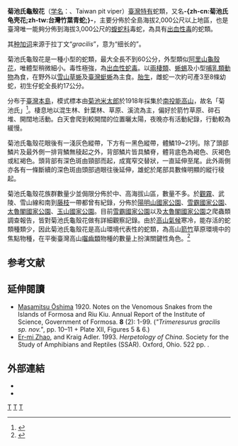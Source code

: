 {{noteTA
|T=zh-cn:台湾竹叶青蛇; zh-tw:菊池氏龜殼花;
|1=zh-cn:台湾竹叶青蛇; zh-tw:菊池氏龜殼花;
|2=zh-cn:爬行纲; zh-tw:爬蟲綱;
|3=zh-cn:蝰蛇科; zh-tw:蝮蛇科;
|4=zh-cn:響尾蛇亞科; zh-tw:蝮亞科;
}}
{{Speciesbox 
| taxon = Trimeresurus gracilis
| status=LC
| status_system=IUCN3.1
| status_ref=<ref name=IUCN>{{Cite journal | author = Jiang, J. | author2 = Lau, M. | last-author-amp = yes | title = ''Trimeresurus gracilis'' | journal = [[The_IUCN_Red_List_of_Threatened_Species|The IUCN Red List of Threatened Species]] | volume = 2012 | page = e.T191909A2014204 | publisher = [[IUCN|IUCN]] | date = 2012 | url = http://www.iucnredlist.org/details/191909/0 | doi = 10.2305/IUCN.UK.2012-1.RLTS.T191909A2014204.en | access-date = 15 January 2018 | archive-date = 2018-10-03 | archive-url = https://web.archive.org/web/20181003173036/http://www.iucnredlist.org/details/191909/0 | dead-url = no }}</ref>
| binomial_authority = [[大島正滿|Oshima]], 1920
}}

'''菊池氏龜殼花'''（[[学名|学名]]：{{lang|la|''Trimeresurus gracilis''}}、Taiwan pit viper）[[台灣特有種列表|臺灣特有]]蛇類，又名'''-{zh-cn:菊池氏龟壳花;zh-tw:台灣竹葉青蛇;}-'''，主要分佈於全島海拔2,000公尺以上地區，也是臺灣唯一能夠分佈到海拔3,000公尺的[[蝰蛇科|蝮蛇科]]毒蛇，為具有[[出血性毒蛇|出血性毒]]的蛇類。

其[[种加词|种加词]]来源于拉丁文“''gracilis''”，意为“细长的”。

菊池氏龜殼花是一種小型的蛇類，最大全長不到60公分，外型類似[[瑪家山龜殼花|阿里山龜殼花]]，唯體型稍微細小。毒性極強，為[[出血性毒蛇|出血性蛇毒]]。以[[两栖动物|兩棲類]]、[[蜥蜴|蜥蜴]]及小型[[哺乳动物|哺乳類動物]]為食，在野外以[[雪山草蜥|雪山草蜥]]及[[台湾蜓蜥|臺灣蜓蜥]]為主食。[[胎生|胎生]]，雌蛇一次約可產3至8條幼蛇，初生仔蛇全長約17公分。

分布于[[臺灣本島|臺灣本島]]，模式標本由[[菊池米太郎|菊池米太郎]]於1918年採集於[[南投縣|南投]][[能高山|能高山]]，故名「菊池氏」<ref name = Oshima>{{cite journal | author = Oshima, M. | title = Notes on the venomous snakes from the islands of Formosa and Riu Kiu | journal = ''Annual report of the Institute of Science, Government of Formosa'' | volume = 8 | pages = 10–11 | year = 1920 | url = https://www.biodiversitylibrary.org/item/105191#page/24/mode/1up | access-date = 2020-08-22 | archive-date = 2020-04-06 | archive-url = https://web.archive.org/web/20200406004858/https://www.biodiversitylibrary.org/item/105191#page/24/mode/1up | dead-url = no }}</ref>。棲息地以混生林、針葉林、草原、溪流為主，偏好於箭竹草原、碎石堆、開闊地活動。白天會爬到較開闊的位置曬太陽，夜晚亦有活動紀錄，行動較為緩慢。

菊池氏龜殼花眼後有一淺灰色縱帶，下方有一黑色縱帶，體鱗19~21列。除了頭部鱗片及最外側一排背鱗無稜起之外，背部鱗片皆具鱗脊，體背底色為褐色、灰褐色或紅褐色。頭背部有深色斑由頸部而起，成寬窄交替狀，一直延伸至尾。此外兩側亦各有一條斷續的深色斑由頭部過眼往後延伸，雄蛇於尾部具數條明顯的縱行稜起。

菊池氏龜殼花族群數量少並侷限分佈於中、高海拔山區，數量不多。於[[觀霧國家森林遊樂區|觀霧]]、武陵、雪山線和南到[[藤枝|藤枝]]一帶都曾有紀錄，分佈於[[陽明山國家公園|陽明山國家公園]]、[[雪霸國家公園|雪霸國家公園]]、[[太魯閣國家公園|太魯閣國家公園]]、[[玉山國家公園|玉山國家公園]]。目前[[雪霸國家公園|雪霸國家公園]]以及[[太魯閣國家公園|太魯閣國家公園]]之爬蟲類調查報告，皆對菊池氏龜殼花做有詳細觀察記錄。由於[[高山气候|高山氣候]]寒冷，能存活的蛇類種類少，因此菊池氏龜殼花是高山環境代表性的蛇類，為高山[[箭竹属|箭竹]]草原環境中的焦點物種，在平衡臺灣高山[[啮齿目|囓齒類]]物種的數量上扮演關鍵性角色。<ref>{{Cite web|url=http://np.cpami.gov.tw/chinese/index.php?option=com_content&view=article&id=3971:2011-01-27-07-51-47&catid=24:2009-07-06-08-27-16&Itemid=34|title=台灣國家公園網-菊池氏龜殼花|accessdate=|author=|date=|publisher=|archive-date=2020-10-29|archive-url=https://web.archive.org/web/20201029173740/https://np.cpami.gov.tw/chinese/index.php?option=com_content&view=article&id=3971:2011-01-27-07-51-47&catid=24:2009-07-06-08-27-16&Itemid=34|dead-url=no}}</ref>

== 参考文献 ==
{{reflist}}

==延伸閱讀==
{{refbegin}}
* [[大島正滿|Masamitsu Ōshima]] 1920. Notes on the Venomous Snakes from the Islands of Formosa and Riu Kiu. Annual Report of the Institute of Science, Government of Formosa. '''8''' (2): 1-99. (''"Trimeresurus gracilis sp. nov."'', pp. 10–11 + Plate XII, Figures 5 & 6.)
* [[赵尔宓|Er-mi Zhao]], and Kraig Adler. 1993. ''Herpetology of China''. Society for the Study of Amphibians and Reptiles (SSAR). Oxford, Ohio. 522 pp. {{ISBN|978-0916984281}}.
{{refend}}

==外部連結==
{{Commons category|Trimeresurus gracilis}}
*{{NRDB species|genus=Trimeresurus|species=gracilis|date=22 |month= 2 |year=2018}}
*{{cite web|url=http://www.snakesoftaiwan.com/Trimeresurus%20gracilis/species_trimeresurus_gracilis.htm|title=''Trimeresurus gracilis''|access-date=2018-02-22|archive-date=2020-01-24|archive-url=https://web.archive.org/web/20200124014753/http://www.snakesoftaiwan.com/Trimeresurus%20gracilis/species_trimeresurus_gracilis.htm|dead-url=no}}

{{tsl|en|Template:Trimeresurus}}
{{tsl|en|Template:Squamata families}}
{{Taxonbar|from=Q1037129}}

[[Category:竹叶青蛇属|T]]
[[Category:台灣特有種|T]]
[[Category:1920年描述的动物|T]]